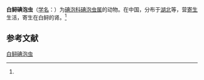 {{Speciesbox
| name = 白鲟碘泡虫
| status = 
| status_system = 
| image = 
| genus = Myxobolus
| species = psephurusi
| authority = (Chen et Hsieh, 1989)<ref name='id9479'>{{cite web| url =http://www.bioinfo.cn/db05/BjdwSpecies.php?action=view&id=9479| title =白鲟碘泡虫| work =《中国动物物种编目数据库》| publisher =中国科学院微生物研究所| author =中国科学院动物研究所| accessdate =2009-04-16| deadurl =yes| archiveurl =https://web.archive.org/web/20160305061231/http://www.bioinfo.cn/db05/BjdwSpecies.php?action=view&id=9479| archivedate =2016-03-05}}</ref>
}}

'''白鲟碘泡虫'''（[[学名|学名]]：{{lang|la|''Myxobolus psephurusi''}}）为[[碘泡科|碘泡科]][[碘泡虫属|碘泡虫属]]的动物。在中国，分布于[[湖北|湖北]]等，营[[寄生|寄生]]生活，寄生在白鲟的肾。<ref name='id9479'/>

== 参考文献 ==
{{reflist}}

{{Wikispecies|Myxobolus psephurusi}}

[[Category:碘泡虫属|白鲟碘泡虫]]


{{Cnidarian-stub}}